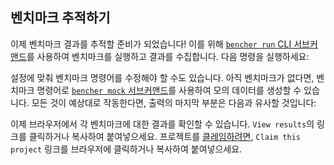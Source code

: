 
## 벤치마크 추적하기

이제 벤치마크 결과를 추적할 준비가 되었습니다!
이를 위해 [`bencher run` CLI 서브커맨드][bencher run]를 사용하여 벤치마크를 실행하고 결과를 수집합니다.
다음 명령을 실행하세요:

<BencherRun isConsole={false} />

설정에 맞춰 벤치마크 명령어를 수정해야 할 수도 있습니다.
아직 벤치마크가 없다면, 벤치마크 명령어로 [`bencher mock` 서브커맨드][bencher mock]를 사용하여 모의 데이터를 생성할 수 있습니다.
모든 것이 예상대로 작동한다면, 출력의 마지막 부분은 다음과 유사할 것입니다:

<BencherRunOutput />

이제 브라우저에서 각 벤치마크에 대한 결과를 확인할 수 있습니다.
`View results`의 링크를 클릭하거나 복사하여 붙여넣으세요.
프로젝트를 [클레임하려면][claim project], `Claim this project` 링크를 브라우저에 클릭하거나 복사하여 붙여넣으세요.

[bencher run]: /ko/docs/explanation/bencher-run/
[bencher mock]: /ko/docs/reference/bencher-metric-format/#bencher-mock
[claim project]: /ko/docs/how-to/claim-project/
